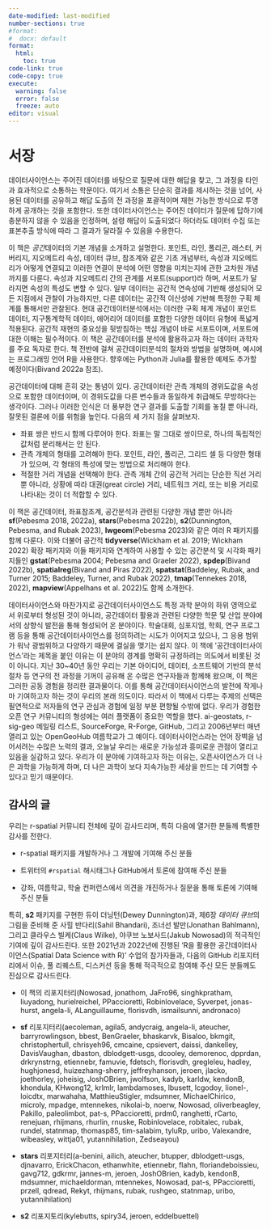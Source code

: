 ```yaml
---
date-modified: last-modified
number-sections: true
#format:
#  docx: default
format: 
  html:  
    toc: true
code-link: true
code-copy: true
execute: 
  warning: false
  error: false
  freeze: auto
editor: visual
---
```


# 서장 {.unnumbered}

데이터사이언스는 주어진 데이터를 바탕으로 질문에 대한 해답을 찾고, 그 과정을 타인과 효과적으로 소통하는 학문이다. 여기서 소통은 단순히 결과를 제시하는 것을 넘어, 사용된 데이터를 공유하고 해답 도출의 전 과정을 포괄적이며 재현 가능한 방식으로 투명하게 공개하는 것을 포함한다. 또한 데이터사이언스는 주어진 데이터가 질문에 답하기에 충분하지 않을 수 있음을 인정하며, 설령 해답이 도출되었다 하더라도 데이터 수집 또는 표본추출 방식에 따라 그 결과가 달라질 수 있음을 수용한다.

이 책은 *공간*데이터의 기본 개념을 소개하고 설명한다. 포인트, 라인, 폴리곤, 래스터, 커버리지, 지오메트리 속성, 데이터 큐브, 참조계와 같은 기초 개념부터, 속성과 지오메트리가 어떻게 연결되고 이러한 연결이 분석에 어떤 영향을 미치는지에 관한 고차원 개념까지를 다룬다. 속성과 지오메트리 간의 관계를 서포트(support)라 하며, 서포트가 달라지면 속성의 특성도 변할 수 있다. 일부 데이터는 공간적 연속성에 기반해 생성되어 모든 지점에서 관찰이 가능하지만, 다른 데이터는 공간적 이산성에 기반해 특정한 구획 체계를 통해서만 관찰된다. 현대 공간데이터분석에서는 이러한 구획 체계 개념이 포인트 데이터, 지구통계학적 데이터, 에어리어 데이터를 포함한 다양한 데이터 유형에 폭넓게 적용된다. 공간적 재현의 중요성을 뒷받침하는 핵심 개념이 바로 서포트이며, 서포트에 대한 이해는 필수적이다. 이 책은 공간데이터를 분석에 활용하고자 하는 데이터 과학자를 주요 독자로 한다. 책 전반에 걸쳐 공간데이터분석의 절차와 방법을 설명하며, 예시에는 프로그래밍 언어 R을 사용한다. 향후에는 Python과 Julia를 활용한 예제도 추가할 예정이다(Bivand 2022a 참조).

공간데이터에 대해 흔히 갖는 통념이 있다. 공간데이터란 관측 개체의 경위도값을 속성으로 포함한 데이터이며, 이 경위도값을 다른 변수들과 동일하게 취급해도 무방하다는 생각이다. 그러나 이러한 인식은 더 풍부한 연구 결과를 도출할 기회를 놓칠 뿐 아니라, 잘못된 결론에 이를 위험을 높인다. 다음의 세 가지 점을 살펴보자.

-   좌표 쌍은 반드시 함께 다루어야 한다. 좌표는 말 그대로 쌍이므로, 하나의 독립적인 값처럼 분리해서는 안 된다.
-   관측 개체의 형태를 고려해야 한다. 포인트, 라인, 폴리곤, 그리드 셀 등 다양한 형태가 있으며, 각 형태의 특성에 맞는 방법으로 처리해야 한다.
-   적절한 거리 개념을 선택해야 한다. 관측 개체 간의 공간적 거리는 단순한 직선 거리뿐 아니라, 상황에 따라 대권(great circle) 거리, 네트워크 거리, 또는 비용 거리로 나타내는 것이 더 적합할 수 있다.

이 책은 공간데이터, 좌표참조계, 공간분석과 관련된 다양한 개념 뿐만 아니라 **sf**(Pebesma 2018, 2022a), **stars**(Pebesma 2022b), **s2**(Dunnington, Pebesma, and Rubak 2023), **lwgeom**(Pebesma 2023)와 같은 여러 R 패키지를 함께 다룬다. 이와 더불어 공간적 **tidyverse**(Wickham et al. 2019; Wickham 2022) 확장 패키지와 이들 패키지와 연계하여 사용할 수 있는 공간분석 및 시각화 패키지들인 **gstat**(Pebesma 2004; Pebesma and Graeler 2022), **spdep**(Bivand 2022b), **spatialreg**(Bivand and Piras 2022), **spatstat**(Baddeley, Rubak, and Turner 2015; Baddeley, Turner, and Rubak 2022), **tmap**(Tennekes 2018, 2022), **mapview**(Appelhans et al. 2022)도 함께 소개한다.

데이터사이언스와 마찬가지로 공간데이터사이언스도 특정 과학 분야의 하위 영역으로서 위로부터 형성된 것이 아니라, 공간데이터 활용과 관련된 다양한 학문 및 산업 분야에서의 상향식 발전을 통해 형성되어 온 분야이다. 학술대회, 심포지엄, 학회, 연구 프로그램 등을 통해 공간데이터사이언스를 정의하려는 시도가 이어지고 있으나, 그 응용 범위가 워낙 광범위하고 다양하기 때문에 결실을 맺기는 쉽지 않다. 이 책에 ‘공간데이터사이언스’라는 제목을 붙인 이유는 이 분야의 경계를 명확히 규정하려는 의도에서 비롯된 것이 아니다. 지난 30\~40년 동안 우리는 기본 아이디어, 데이터, 소프트웨어 기반의 분석 절차 등 연구의 전 과정을 기꺼이 공유해 온 수많은 연구자들과 함께해 왔으며, 이 책은 그러한 공동 경험을 정리한 결과물이다. 이를 통해 공간데이터사이언스의 발전에 작게나마 기여하고자 하는 것이 우리의 본래 의도이다. 따라서 이 책에서 다루는 주제의 선택은 필연적으로 저자들의 연구 관심과 경험에 일정 부분 편향될 수밖에 없다. 우리가 경험한 오픈 연구 커뮤니티의 형성에는 여러 플랫폼이 중요한 역할을 했다. ai-geostats, r-sig-geo 메일링 리스트, SourceForge, R-Forge, GitHub, 그리고 2006년부터 매년 열리고 있는 OpenGeoHub 여름학교가 그 예이다. 데이터사이언스라는 언어 장벽을 넘어서려는 수많은 노력의 결과, 오늘날 우리는 새로운 가능성과 흥미로운 관점이 열리고 있음을 실감하고 있다. 우리가 이 분야에 기여하고자 하는 이유는, 오픈사이언스가 더 나은 과학을 가능하게 하며, 더 나은 과학이 보다 지속가능한 세상을 만드는 데 기여할 수 있다고 믿기 때문이다.

## 감사의 글

우리는 r-spatial 커뮤니티 전체에 깊이 감사드리며, 특히 다음에 열거한 분들께 특별한 감사를 전한다.

-   r-spatial 패키지를 개발하거나 그 개발에 기여해 주신 분들

-   트위터의 `#rspatial` 해시태그나 GitHub에서 토론에 참여해 주신 분들

-   강좌, 여름학교, 학술 컨퍼런스에서 의견을 개진하거나 질문을 통해 토론에 기여해 주신 분들

특히, **s2** 패키지를 구현한 듀이 더닝턴(Dewey Dunnington)과, 제6장 *데이터 큐브*의 그림을 준비해 준 사힐 반다리(Sahil Bhandari), 조너선 발만(Jonathan Bahlmann), 그리고 클라우스 빌케(Claus Wilke), 야쿠브 노보사드(Jakub Nowosad)의 적극적인 기여에 깊이 감사드린다. 또한 2021년과 2022년에 진행된 'R을 활용한 공간데이터사이언스(Spatial Data Science with R)' 수업의 참가자들과, 다음의 GitHub 리포지터리에서 이슈, 풀 리퀘스트, 디스커션 등을 통해 적극적으로 참여해 주신 모든 분들께도 진심으로 감사드린다.

-   이 책의 리포지터리(Nowosad, jonathom, JaFro96, singhkpratham, liuyadong, hurielreichel, PPaccioretti, Robinlovelace, Syverpet, jonas-hurst, angela-li, ALanguillaume, florisvdh, ismailsunni, andronaco)

-   **sf** 리포지터리(aecoleman, agila5, andycraig, angela-li, ateucher, barryrowlingson, bbest, BenGraeler, bhaskarvk, Bisaloo, bkmgit, christophertull, chrisyeh96, cmcaine, cpsievert, daissi, dankelley, DavisVaughan, dbaston, dblodgett-usgs, dcooley, demorenoc, dpprdan, drkrynstrng, etiennebr, famuvie, fdetsch, florisvdh, gregleleu, hadley, hughjonesd, huizezhang-sherry, jeffreyhanson, jeroen, jlacko, joethorley, joheisig, JoshOBrien, jwolfson, kadyb, karldw, kendonB, khondula, KHwong12, krlmlr, lambdamoses, lbusett, lcgodoy, lionel-, loicdtx, marwahaha, MatthieuStigler, mdsumner, MichaelChirico, microly, mpadge, mtennekes, nikolai-b, noerw, Nowosad, oliverbeagley, Pakillo, paleolimbot, pat-s, PPaccioretti, prdm0, ranghetti, rCarto, renejuan, rhijmans, rhurlin, rnuske, Robinlovelace, robitalec, rubak, rundel, statnmap, thomasp85, tim-salabim, tyluRp, uribo, Valexandre, wibeasley, wittja01, yutannihilation, Zedseayou)

-   **stars** 리포지터리(a-benini, ailich, ateucher, btupper, dblodgett-usgs, djnavarro, ErickChacon, ethanwhite, etiennebr, flahn, floriandeboissieu, gavg712, gdkrmr, jannes-m, jeroen, JoshOBrien, kadyb, kendonB, mdsumner, michaeldorman, mtennekes, Nowosad, pat-s, PPaccioretti, przell, qdread, Rekyt, rhijmans, rubak, rushgeo, statnmap, uribo, yutannihilation)

-   **s2** 리포지토리(kylebutts, spiry34, jeroen, eddelbuettel)
